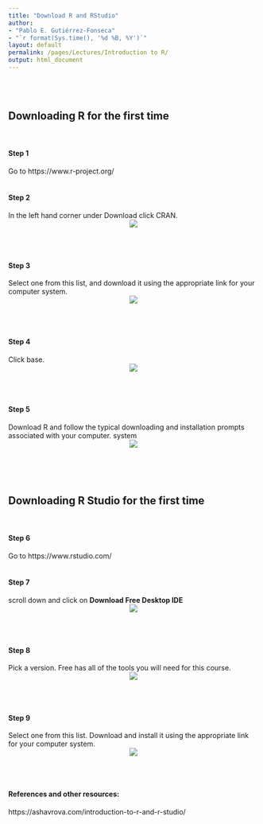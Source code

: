 ```yaml
---
title: "Download R and RStudio"
author: 
- "Pablo E. Gutiérrez-Fonseca"
- "`r format(Sys.time(), '%d %B, %Y')`"
layout: default
permalink: /pages/Lectures/Introduction to R/
output: html_document
---
```

<br/>
<br/>

## Downloading R for the first time
<br/>

#### **Step 1**
Go to https://www.r-project.org/
<br/>
<br/>

#### **Step 2**
In the left hand corner under Download click CRAN.
<center>
<img src="D:/Curriculum/19_ Personal webpage/TropicalFreshwaterEcology/_pages/Lectures/Appl.Stats.in.R/fig/step1.jpg">
</center>
<br/>
<br/>

#### **Step 3**
Select one from this list, and download it using the appropriate link for your computer system.
<center>
<img src="D:/Curriculum/19_ Personal webpage/TropicalFreshwaterEcology/_pages/Lectures/Appl.Stats.in.R/fig/step3.jpg">
</center>
<br/>
<br/>

#### **Step 4**
Click base.
<center>
<img src="D:/Curriculum/19_ Personal webpage/TropicalFreshwaterEcology/_pages/Lectures/Appl.Stats.in.R/fig/step4.jpg">
</center>
<br/>
<br/>

#### **Step 5**
Download R and follow the typical downloading and installation prompts associated with your computer. system
<center>
<img src="D:/Curriculum/19_ Personal webpage/TropicalFreshwaterEcology/_pages/Lectures/Appl.Stats.in.R/fig/step5.jpg">
</center>

<br/>
<br/>
<br/>

## Downloading R Studio for the first time
<br/>

#### **Step 6**
Go to https://www.rstudio.com/
<br/>
<br/>

#### **Step 7**
scroll down and click on **Download Free Desktop IDE**
<center>
<img src="D:/Curriculum/19_ Personal webpage/TropicalFreshwaterEcology/_pages/Lectures/Appl.Stats.in.R/fig/step7.jpg">
</center>
<br/>
<br/>

#### **Step 8**
Pick a version. Free has all of the tools you will need for this course.
<center>
<img src="D:/Curriculum/19_ Personal webpage/TropicalFreshwaterEcology/_pages/Lectures/Appl.Stats.in.R/fig/step8.jpg">
</center>
<br/>
<br/>

#### **Step 9**
Select one from this list. Download and install it using the appropriate link for your computer system.
<center>
<img src="D:/Curriculum/19_ Personal webpage/TropicalFreshwaterEcology/_pages/Lectures/Appl.Stats.in.R/fig/step9.jpg">
</center>
<br/>
<br/>





#### References and other resources:

https://ashavrova.com/introduction-to-r-and-r-studio/

<br/>
<br/>
<br/>